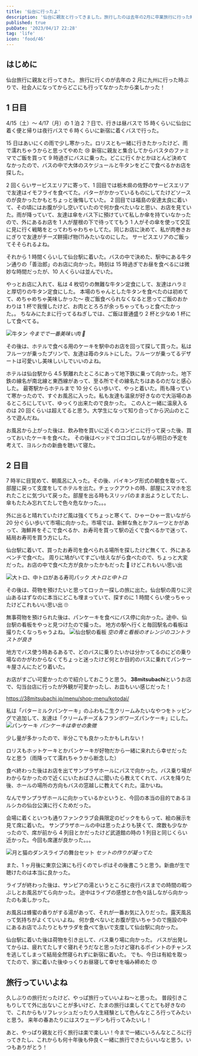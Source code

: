 ```yaml
---
title: '仙台に行ったよ'
description: '仙台に親友と行ってきました。旅行したのは去年の2月に卒業旅行に行った時以来で楽しかったな。'
published: true
pubDate: '2023/04/17 22:28'
tag: 'life'
icon: 'food/46'
---
```


## はじめに

仙台旅行に親友と行ってきた。
旅行に行くのが去年の 2 月に九州に行った時ぶりで、社会人になってからどこにも行ってなかったから楽しかった！

## 1 日目

4/15（土）〜 4/17（月）の 1 泊 2 ？日で、行きは昼バスで 15 時くらいに仙台に着く便と帰りは夜行バスで 6 時くらいに新宿に着くバスで行った。

15 日はあいにくの雨で少し寒かった。ロリスとも一緒に行きたかったけど、雨で濡れちゃうからと思ってやめた 😢
新宿に親友と集合してからバスタのファミマでご飯を買って 9 時過ぎにバスに乗った。どこに行くかとかほとんど決めてなかったので、バスの中で大体のスケジュールと牛タンをどこで食べるかお店を探した。

2 回くらいサービスエリアに寄って、1 回目では栃木県の佐野のサービスエリアで友達はイモフライを食べてた。バターがかかっているものにしてたけどソースのが良かったかもとちょっと後悔していた。
2 回目では福島の安達太良に着いて、その頃にはお腹が少し空いていたので何か食べたいなと思い、お店を見ていた。雨が降っていて、友達は傘をバス下に預けていて私しか傘を持ていなかったので、外にあるお店を 1 人が屋根の下で待っててもう 1 人がその傘を使って交互に見に行く戦略をとってわちゃわちゃしてた。同じお店に決めて、私が肉巻きおにぎりで友達がチーズ餅揚げ物(?)みたいなのにした。
サービスエリアのご飯ってそそられるよね。

それから 1 時間くらいして仙台駅に着いた。バスの中で決めた、駅中にある牛タン通りの「善治郎」のお店に向かった。時刻は 15 時過ぎでお昼を食べるには微妙な時間だったが、10 人くらいは並んでいた。

やっとお店に入れて、私は 4 枚切りの無難な牛タン定食にして、友達はハラミと厚切りの牛タン定食にした。
本場のちゃんとした牛タンを食べたのは初めてて、めちゃめちゃ美味しかった〜
夜ご飯食べられなくなると思ってご飯のおかわりは 1 杯で我慢したけど、お肉ととろろが余っちゃってもっと食べたかった。。
ちなみにたまに行ってるねぎしでは、ご飯は普通盛り 2 杯と少なめ 1 杯にして食べてる。

![牛タン](https://images.site.yajihum.dev/images/2023/04/20230417/gyutan.jpg)
_今までで一番美味い肉 🍖_

その後は、ホテルで食べる用のケーキを駅中のお店を回って探して買った。私はフルーツが乗ったプリンで、友達は苺のタルトにした。フルーツが乗ってるデザートは可愛いし美味しいしでいいのよね。

ホテルは仙台駅から 4.5 駅離れたところにあって地下鉄に乗って向かった。地下鉄の線名が南北線と東西線があって、至る所でその線名たちはあるのだなと感心した。
最寄駅からホテルまで 10 分くらい歩いて、やっと着いた。雨も降っていて寒かったので、すぐお風呂に入った。私も友達も温泉が好きなので大浴場のあるところにしていて、ゆっくり出来たので良かった。
この人と一緒に温泉入るのは 20 回くらいは超えてると思う。大学生になって知り合ってから沢山のところで遊んだね。

お風呂から上がった後は、飲み物を買いに近くのコンビニに行って戻った後、買っておいたケーキを食べた。
その後はベッドでゴロゴロしながら明日の予定を考えて、ヨルシカの新曲を聴いて寝た。

## 2 日目

7 時半に目覚めて、朝風呂に入った。その後、バイキング形式の朝食を取って、部屋に戻って支度をしてホテルを出た。チェックアウトの時、部屋にスマホを忘れたことに気づいて戻った。部屋を出る時もスリッパのまま出ようとしてたし、傘もたたみ忘れてたしで色々危なかった。。。

外に出ると晴れていたけど風は強くてちょっと寒くて、ひゃーひゃー言いながら 20 分ぐらい歩いて市場に向かった。市場では、新鮮な魚とかフルーツとかがあって、海鮮丼をそこで食べるか、お寿司を買って駅の近くで食べるかで迷って、結局お寿司を買う方にした。

仙台駅に着いて、買ったお寿司を食べられる場所を探したけど無くて、外にあるベンチで食べた。
周りに鳩がいてすごい怯えながら食べたので、ちょっと大変だった。お店の中で食べた方が良かったかもだった 🥲
けどこれもいい思い出

![大トロ、中トロがある寿司パック](https://images.site.yajihum.dev/images/2023/04/20230417/sushi.JPG)
_大トロと中トロ_

その後は、荷物を預けたいと思ってロッカー探しの旅に出た。仙台駅の周りに沢山あるはずなのに本当にどこも埋まっていて、探すのに 1 時間くらい使っちゃったけどこれもいい思い出 🙄

無事荷物を預けられた後は、パンケーキを食べにバス停に向かった。途中、仙台駅の看板をやっと見つけたので撮った。
地方の駅へ行くと毎回駅名の看板は撮りたくなっちゃうよね。
![仙台駅の看板](https://images.site.yajihum.dev/images/2023/04/20230417/sendaistation.JPG)
_空の青と看板のオレンジのコントラストが良き_

地方でバス使う時あるあるで、どのバスに乗りたいかは分かってるのにどの乗り場なのかがわからなくてちょっと迷ったけど何とか目的のバスに乗れてパンケーキ屋さんにたどり着いた。

お店がすごい可愛かったので紹介しておこうと思う。
**38mitsubachi**というお店で、勾当台店に行ったが外観が可愛かったし、お皿もいい感じだった！

https://38mitsubachi.jp/menu/shop-menu/kotodai/

私は「バターミルクパンケーキ」のふわもこ生クリームみたいなやつをトッピングで追加して、友達は「クリームチーズ＆フランボワーズパンケーキ」にした。
![パンケーキ](https://images.site.yajihum.dev/images/2023/04/20230417/pancake.jpg)
_パンケーキは幸せの象徴_

少し量が多かったので、半分こでも良かったかもしれない！

ロリスもホットケーキとかパンケーキが好物だから一緒に来れたら幸せだったなと思う（雨降ってて濡れちゃうから断念した）

食べ終わった後はお店を出てサンプラザホールにバスで向かった。バス乗り場がわからなかったので近くにいたおばさんに聞いたら教えてくれて、バスを降りた後、ホールの場所の方向もバスの窓越しに教えてくれた。温かいね。

なんでサンプラザホールに向かっているかというと、今回の本当の目的であるヨルシカの仙台公演に行くためだった。

会場に着くといつも通りファンクラブ会員限定のピックをもらって、絵の展示を見て席に着いた。
サンプラザホールの中は思ったよりも狭くて、席数も少なかったので、席が前から 4 列目とかだったけど武道館の時の 1 列目と同じくらい近かった。今回も席運が良かった。。。

![月と猫のダンスライブの舞台セット](https://images.site.yajihum.dev/images/2023/04/20230417/tsukitonekolive.JPG)
_セットの作りが凝ってた_

また、1 ヶ月後に東京公演にも行くのでレポはその後書こうと思う。新曲が生で聴けたのは本当に良かった。

ライブが終わった後は、サンピアの湯というところに夜行バスまでの時間の暇つぶしとお風呂がてら向かった。
途中はライブの感想とか色々話しながら向かったのも楽しかった。

お風呂は蜂蜜の香りがする湯があって、それが一番お気に入りだった。露天風呂って気持ちがよくていいよね。
何か食べないとお腹が空いちゃうので施設の中にあるお店でふたりともサラダを食べて急いで支度して仙台駅に向かった。

仙台駅に着いた後は荷物を引き出して、バス乗り場に向かった。
バスが出発してからは、疲れてたしすぐ寝れそうだなと思ったけど寝れるポイントのチャンスを逃してしまって結局全然寝られずに新宿に着いた。
でも、今日は有給を取ってたので、家に着いた後ゆっくりお昼寝して幸せを噛み締めた 😙

## 旅行っていいよね

久しぶりの旅行だったけど、やっぱ旅行っていいよね〜と思った。
普段引きこもりしてて外に出ないことが多いけど、たまの旅行は楽しくてとても好きなので、これからもリフレッシュだったり人生経験として色んなところ行ってみたいと思う。
来年の春あたりにはスウェーデンも行ってみたいし！

あと、やっぱり親友と行く旅行は楽で楽しい！今まで一緒にいろんなところに行ってきたし、これからも何十年後も仲良く一緒に旅行できたらいいなと思う。いつもありがとう！

